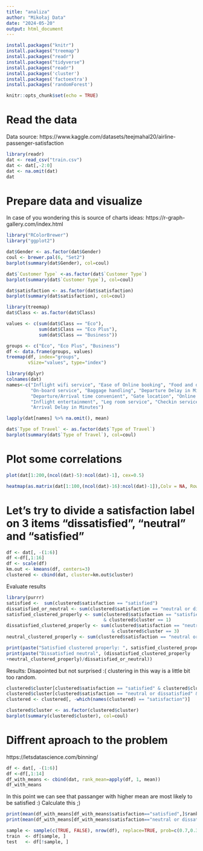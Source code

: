```yaml
---
title: "analiza"
author: "Mikołaj Data"
date: "2024-05-20"
output: html_document
---
```


```r
install.packages("knitr")
install.packages("treemap")
install.packages("readr")
install.packages("tidyverse")
install.packages("readr")
install.packages('cluster')
install.packages('factoextra')
install.packages('randomForest')
```

```r
knitr::opts_chunk$set(echo = TRUE)
```

# Read the data
Data source: https://www.kaggle.com/datasets/teejmahal20/airline-passenger-satisfaction

```r
library(readr)
dat <- read_csv("train.csv")
dat <- dat[,-2:0]
dat <- na.omit(dat)
dat
```
# Prepare data and visualize
In case of you wondering this is source of charts ideas:
https://r-graph-gallery.com/index.html


```r
library("RColorBrewer")
library("ggplot2")

dat$Gender <- as.factor(dat$Gender)
coul <- brewer.pal(6, "Set2") 
barplot(summary(dat$Gender), col=coul)
```

```r
dat$`Customer Type` <-as.factor(dat$`Customer Type`)
barplot(summary(dat$`Customer Type`), col=coul)
```

```r
dat$satisfaction <- as.factor(dat$satisfaction)
barplot(summary(dat$satisfaction), col=coul)
```

```r
library(treemap)
dat$Class <- as.factor(dat$Class)

values <- c(sum(dat$Class == "Eco"), 
            sum(dat$Class == "Eco Plus"), 
            sum(dat$Class == "Business"))

groups <- c("Eco", "Eco Plus", "Business")
df <- data.frame(groups, values)
treemap(df, index="groups",
        vSize="values", type="index")
```

```r
library(dplyr)
colnames(dat)
names<-c("Inflight wifi service", "Ease of Online booking", "Food and drink", "Seat comfort",
         "On-board service", "Baggage handling", "Departure Delay in Minutes",
         "Departure/Arrival time convenient", "Gate location", "Online boarding",
         "Inflight entertainment", "Leg room service", "Checkin service",
         "Arrival Delay in Minutes")

lapply(dat[names] %>% na.omit(), mean)
```

```r
dat$`Type of Travel` <- as.factor(dat$`Type of Travel`)
barplot(summary(dat$`Type of Travel`), col=coul)
```

# Plot some correlations
```r
plot(dat[1:200,(ncol(dat)-5):ncol(dat)-1], cex=0.5)
```
```r
heatmap(as.matrix(dat[1:100,(ncol(dat)-16):ncol(dat)-1]),Colv = NA, Rowv = NA, scale="column")
```
# Let's try to divide a satisfaction label on 3 items "dissatisfied", "neutral" and "satisfied"
```r
df <- dat[, -(1:6)]
df <-df[,1:16]
df <- scale(df)
km.out <- kmeans(df, centers=3)
clustered <- cbind(dat, cluster=km.out$cluster)
```

Evaluate results
```r
library(purrr)
satisfied <-  sum(clustered$satisfaction == "satisfied")
dissatisfied_or_neutral <- sum(clustered$satisfaction == "neutral or dissatisfied")
satisfied_clustered_properly <- sum(clustered$satisfaction == "satisfied" 
                                    & clustered$cluster == 1)
dissatisfied_clustered_properly <- sum(clustered$satisfaction == "neutral or dissatisfied" 
                                       & clustered$cluster == 3)
neutral_clustered_properly <- sum(clustered$satisfaction == "neutral or dissatisfied" & clustered$cluster == 2)

print(paste("Satisfied clustered properly: ", satisfied_clustered_properly/satisfied))
print(paste("Dissatisfied neutral", (dissatisfied_clustered_properly
+neutral_clustered_properly)/dissatisfied_or_neutral))
```
Results: Disapointed but not surprised :( clustering in this way is a little bit too random.

```r
clustered$cluster[clustered$satisfaction == "satisfied" & clustered$cluster > 1] <- 1
clustered$cluster[clustered$satisfaction == "neutral or dissatisfied" & clustered$cluster == 1] <- 4
clustered <- clustered[, -which(names(clustered) == "satisfaction")]
```

```r
clustered$cluster <- as.factor(clustered$cluster)
barplot(summary(clustered$cluster), col=coul)
```
# Diffrent aproach to the problem
https://letsdatascience.com/binning/
```r
df <- dat[, -(1:6)]
df <-df[,1:14]
df_with_means <- cbind(dat, rank_mean=apply(df, 1, mean))
df_with_means
```
In this point we can see that passanger with higher mean are most likely to be satisfied :)
Calculate this ;)
```r
print(mean(df_with_means[df_with_means$satisfaction=="satisfied",]$rank_mean))
print(mean(df_with_means[df_with_means$satisfaction=="neutral or dissatisfied",]$rank_mean))
```

```r
sample <- sample(c(TRUE, FALSE), nrow(df), replace=TRUE, prob=c(0.7,0.3))
train  <- df[sample, ]
test   <- df[!sample, ]
```